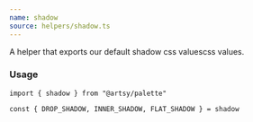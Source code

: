 ```yaml
---
name: shadow
source: helpers/shadow.ts
---
```


A helper that exports our default shadow css valuescss values.

### Usage

```tsx
import { shadow } from "@artsy/palette"

const { DROP_SHADOW, INNER_SHADOW, FLAT_SHADOW } = shadow
```
